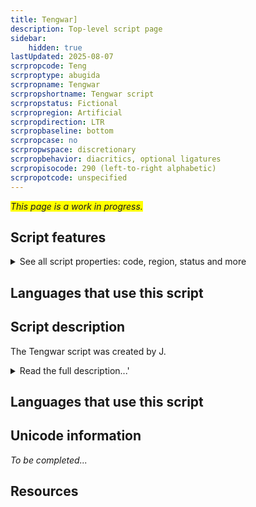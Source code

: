 ```yaml
---
title: Tengwar]
description: Top-level script page
sidebar:
    hidden: true
lastUpdated: 2025-08-07
scrpropcode: Teng
scrproptype: abugida
scrpropname: Tengwar
scrpropshortname: Tengwar script
scrpropstatus: Fictional
scrpropregion: Artificial
scrpropdirection: LTR
scrpropbaseline: bottom
scrpropcase: no
scrpropwspace: discretionary
scrpropbehavior: diacritics, optional ligatures
scrpropisocode: 290 (left-to-right alphabetic)
scrpropotcode: unspecified
---
```


<span style='background-color:yellow'>_This page is a work in progress._</span>


## Script features

<details>
<summary> See all script properties: code, region, status and more</summary>
<ScriptInfo />
</details>

## Languages that use this script

<WsList script='Teng' wsMax='5' />

## Script description

The Tengwar script was created by J.

<details><summary>Read the full description...'</summary>_Not yet available._</details>

## Languages that use this script

<WsList script='Teng' wsMax='5' />

## Unicode information

_To be completed..._

## Resources

<ScriptResources detailSummary='seemore' />

